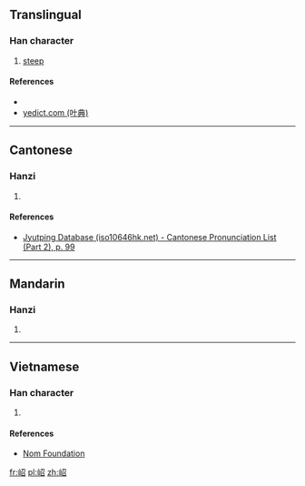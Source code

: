==Translingual==

===Han character===
{{Han char|rn=46|rad=山|as=05|sn=8|four=|canj=USHR,XUSHR|ids=⿰山召}}

# [[steep]]

====References====
* {{Han ref|kx=0310.040|dkj=07982|hdz=10769.040|uh=5CB9|ud=23737}}
*[http://yedict.com/htm/5C/5CB9.htm yedict.com (叶典)]

----

==Cantonese==

===Hanzi===
{{yue-hanzi|jyut=[[tiu4]]|y=tiu4}}

# {{defn|lang=yue|sort=山05}}

====References====
* [http://www.iso10646hk.net/jp/document/download.jsp Jyutping Database (iso10646hk.net) - Cantonese Pronunciation List (Part 2), p. 99]

----

==Mandarin==

===Hanzi===
{{cmn-hanzi|pin=[[tiáo]] ([[tiao2]])|wg=t'iao<sup>2</sup>}}

# {{defn|lang=cmn|sort=山05}}

----

==Vietnamese==

===Han character===
{{vi-readings|rs=山05| hanviet = đèo}}

# {{defn|lang=vi|sort=山05}}

====References====
*[http://nomfoundation.org/common/nom_details.php?codepoint=5cb9 Nom Foundation]

[[fr:岹]]
[[pl:岹]]
[[zh:岹]]